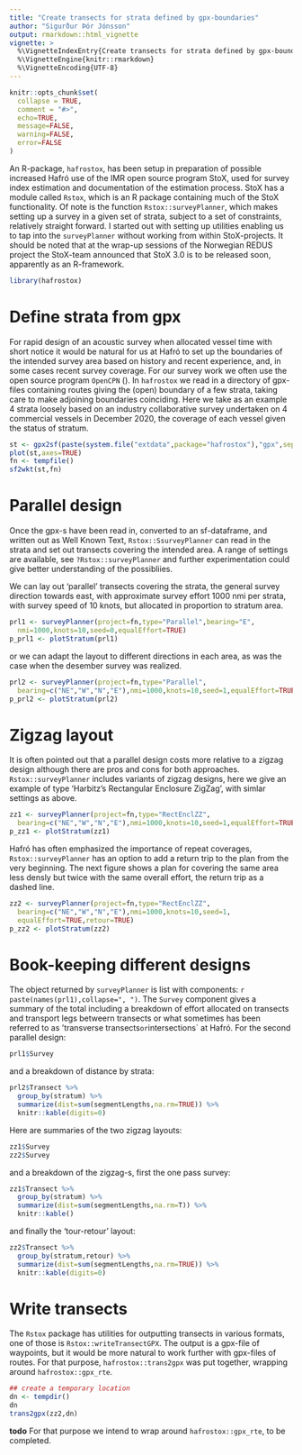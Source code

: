 ```yaml
---
title: "Create transects for strata defined by gpx-boundaries"
author: "Sigurður Þór Jónsson"
output: rmarkdown::html_vignette
vignette: >
  %\VignetteIndexEntry{Create transects for strata defined by gpx-boundaries}
  %\VignetteEngine{knitr::rmarkdown}
  %\VignetteEncoding{UTF-8}
---
```


```r
knitr::opts_chunk$set(
  collapse = TRUE,
  comment = "#>",
  echo=TRUE,
  message=FALSE,
  warning=FALSE,
  error=FALSE
)
```

An R-package, `hafrostox`, has been setup in preparation of possible increased Hafró use of the IMR open source program StoX, used for survey index estimation and documentation of the estimation process. StoX has a module called `Rstox`, which is an R package containing much of the StoX functionality. Of note is the function `Rstox::surveyPlanner`, which makes setting up a survey in a given set of strata, subject to a set of constraints, relatively straight forward. I started out with setting up utilities enabling us to tap into the `surveyPlanner` without working from within StoX-projects. It should be noted that at the wrap-up sessions of the Norwegian REDUS project the StoX-team announced that StoX 3.0 is to be released soon, apparently as an R-framework. 
```r
library(hafrostox)
```

# Define strata from gpx

For rapid design of an acoustic survey when allocated vessel time with short notice it would be natural for us at Hafró to set up the boundaries of the intended survey area based on history and recent experience, and, in some cases recent survey coverage. For our survey work we often use the open source program `OpenCPN` ([](https://opencpn.org)). In `hafrostox` we read in a directory of gpx-files containing routes giving the (open) boundary of a few strata, taking care to make adjoining boundaries coinciding. Here we take as an example 4 strata loosely based on an industry collaborative survey undertaken on 4 commercial vessels in December 2020, the coverage of each vessel given the status of stratum.
```r
st <- gpx2sf(paste(system.file("extdata",package="hafrostox"),"gpx",sep="/"))
plot(st,axes=TRUE)
fn <- tempfile()
sf2wkt(st,fn)
```

# Parallel design

Once the gpx-s have been read in, converted to an sf-dataframe, and written out as Well Known Text, `Rstox::SsurveyPlanner` can read in the strata and set out transects covering the intended area. A range of settings are available, see `?Rstox::surveyPlanner` and further experimentation could give better understanding of the possibliies.

We can lay out 'parallel' transects covering the strata, the general survey direction towards east, with approximate survey effort 1000 nmi per strata, with survey speed of 10 knots, but allocated in proportion to stratum area.
```r
prl1 <- surveyPlanner(project=fn,type="Parallel",bearing="E",
  nmi=1000,knots=10,seed=0,equalEffort=TRUE)
p_prl1 <- plotStratum(prl1)
```

or we can adapt the layout to different directions in each area, as was the case when the desember survey was realized.
```r
prl2 <- surveyPlanner(project=fn,type="Parallel",
  bearing=c("NE","W","N","E"),nmi=1000,knots=10,seed=1,equalEffort=TRUE)
p_prl2 <- plotStratum(prl2)
```

# Zigzag layout

It is often pointed out that a parallel design costs more relative to a zigzag design although there are pros and cons for both approaches. `Rstox::surveyPlanner` includes variants of zigzag designs, here we give an example of type 'Harbitz's Rectangular Enclosure ZigZag', with simlar settings as above.
```r
zz1 <- surveyPlanner(project=fn,type="RectEnclZZ",
  bearing=c("NE","W","N","E"),nmi=1000,knots=10,seed=1,equalEffort=TRUE)
p_zz1 <- plotStratum(zz1)
```

Hafró has often emphasized the importance of repeat coverages, `Rstox::surveyPlanner` has an option to add a return trip to the plan from the very beginning. The next figure shows a plan for covering the same area less densly but twice with the same overall effort, the return trip as a dashed line.
```r
zz2 <- surveyPlanner(project=fn,type="RectEnclZZ",
  bearing=c("NE","W","N","E"),nmi=1000,knots=10,seed=1,
  equalEffort=TRUE,retour=TRUE)
p_zz2 <- plotStratum(zz2)

```

# Book-keeping different designs

The object returned by `surveyPlanner` is list with components: ``r paste(names(prl1),collapse=", ")``. The `Survey` component gives a summary of the total including a breakdown of effort allocated on transects and transport legs betweern transects or what sometimes has been referred to as 'transverse transects` or `intersections` at Hafró. For the second parallel design:

```r
prl1$Survey
```

and a breakdown of distance by strata:

```r
prl2$Transect %>%
  group_by(stratum) %>%
  summarize(dist=sum(segmentLengths,na.rm=TRUE)) %>%
  knitr::kable(digits=0)
```

Here are summaries of the two zigzag layouts:

```r
zz1$Survey
zz2$Survey
```

and a breakdown of the zigzag-s, first the one pass survey:

```r
zz1$Transect %>%
  group_by(stratum) %>%
  summarize(dist=sum(segmentLengths,na.rm=T)) %>%
  knitr::kable()
```

and finally the 'tour-retour' layout:

```r
zz2$Transect %>%
  group_by(stratum,retour) %>%
  summarize(dist=sum(segmentLengths,na.rm=TRUE)) %>%
  knitr::kable(digits=0)
```

# Write transects 

The `Rstox` package has utilities for outputting transects in various formats, one of those is `Rstox::writeTransectGPX`. The output is a gpx-file of waypoints, but it would be more natural to work further with gpx-files of routes. For that purpose, `hafrostox::trans2gpx` was put together, wrapping around `hafrostox::gpx_rte`.

```r
## create a temporary location
dn <- tempdir()
dn
trans2gpx(zz2,dn)
```

__todo__
For that purpose we intend to wrap around `hafrostox::gpx_rte`, to be completed.
